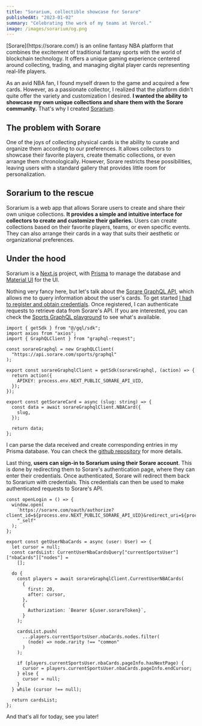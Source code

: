 ```yaml
---
title: "Sorarium, collectible showcase for Sorare"
publishedAt: "2023-01-02"
summary: "Celebrating the work of my teams at Vercel."
image: /images/sorarium/og.png
---
```


<Inner>
[Sorare](https://sorare.com/) is an online fantasy NBA platform that combines the excitement of traditional fantasy sports with the world of blockchain technology. It offers a unique gaming experience centered around collecting, trading, and managing digital player cards representing real-life players.

As an avid NBA fan, I found myself drawn to the game and acquired a few cards. However, as a passionate collector, I realized that the platform didn't quite offer the variety and customization I desired. **I wanted the ability to showcase my own unique collections and share them with the Sorare community.** That's why I created [Sorarium](https://sorarium.club/).

</Inner>

<Inner>

## The problem with Sorare

One of the joys of collecting physical cards is the ability to curate and organize them according to our preferences. It allows collectors to showcase their favorite players, create thematic collections, or even arrange them chronologically. However, Sorare restricts these possibilities, leaving users with a standard gallery that provides little room for personalization.

## Sorarium to the rescue

Sorarium is a web app that allows Sorare users to create and share their own unique collections. **It provides a simple and intuitive interface for collectors to create and customize their galleries.** Users can create collections based on their favorite players, teams, or even specific events. They can also arrange their cards in a way that suits their aesthetic or organizational preferences.

## Under the hood

Sorarium is a [Next.js](https://nextjs.org/) project, with [Prisma](https://www.prisma.io/) to manage the database and [Material UI](https://mui.com/) for the UI.

Nothing very fancy here, but let's talk about the [Sorare GraphQL API](https://github.com/sorare/api), which allows me to query information about the user's cards. To get started [I had to register and obtain credentials](https://help.sorare.com/hc/en-us/articles/10873240230941-How-can-I-get-access-to-Sorare-s-API-). Once registered, I can authenticate requests to retrieve data from Sorare's API. If you are interested, you can check the [Sports GraphQL playground](https://api.sorare.com/sports/graphql/playground) to see what's available.

```tsx
import { getSdk } from "@/gql/sdk";
import axios from "axios";
import { GraphQLClient } from "graphql-request";

const sorareGraphql = new GraphQLClient(
  "https://api.sorare.com/sports/graphql"
);

export const sorareGraphqlClient = getSdk(sorareGraphql, (action) => {
  return action({
    APIKEY: process.env.NEXT_PUBLIC_SORARE_API_UID,
  });
});
```

```tsx
export const getSorareCard = async (slug: string) => {
  const data = await sorareGraphqlClient.NBACard({
    slug,
  });

  return data;
};
```

I can parse the data received and create corresponding entries in my Prisma database. You can check the [github repository](https://github.com/sorarium.club) for more details.

Last thing, **users can sign-in to Sorarium using their Sorare account**. This is done by redirecting them to Sorare's authentication page, where they can enter their credentials. Once authenticated, Sorare will redirect them back to Sorarium with credentials. This credentials can then be used to make authenticated requests to Sorare's API.

```tsx
const openLogin = () => {
  window.open(
    `https://sorare.com/oauth/authorize?client_id=${process.env.NEXT_PUBLIC_SORARE_API_UID}&redirect_uri=${process.env.NEXT_PUBLIC_SORARE_REDIRECT_URI}&response_type=code&scope=`,
    "_self"
  );
};
```

```tsx
export const getUserNbaCards = async (user: User) => {
  let cursor = null;
  const cardsList: CurrentUserNbaCardsQuery["currentSportsUser"]["nbaCards"]["nodes"] =
    [];

  do {
    const players = await sorareGraphqlClient.CurrentUserNBACards(
      {
        first: 20,
        after: cursor,
      },
      {
        Authorization: `Bearer ${user.sorareToken}`,
      }
    );

    cardsList.push(
      ...players.currentSportsUser.nbaCards.nodes.filter(
        (node) => node.rarity !== "common"
      )
    );

    if (players.currentSportsUser.nbaCards.pageInfo.hasNextPage) {
      cursor = players.currentSportsUser.nbaCards.pageInfo.endCursor;
    } else {
      cursor = null;
    }
  } while (cursor !== null);

  return cardsList;
};
```

And that's all for today, see you later!

<Box className="pt-28">
  <LinksBox
    links={[
      {
        label: "sorarium.club",
        url: "https://sorarium.club/",
      },
      {
        label: "github.com/sorarium.club",
        url: "https://github.com/sorarium.club",
      },
      {
        label: "sorare.com",
        url: "https://sorare.com/",
      },
    ]}
  />
</Box>

</Inner>

